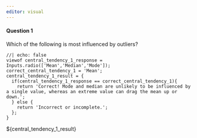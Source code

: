 ```yaml
---
editor: visual
---
```


#### Question 1

Which of the following is most influenced by outliers?
```ojs
//| echo: false
viewof central_tendency_1_response = Inputs.radio(['Mean','Median','Mode']);
correct_central_tendency_1 = 'Mean';
central_tendency_1_result = {
  if(central_tendency_1_response == correct_central_tendency_1){
    return 'Correct! Mode and median are unlikely to be influenced by a single value, whereas an extreme value can drag the mean up or down.';
  } else {
    return 'Incorrect or incomplete.';
  };
}
```
${central_tendency_1_result}

